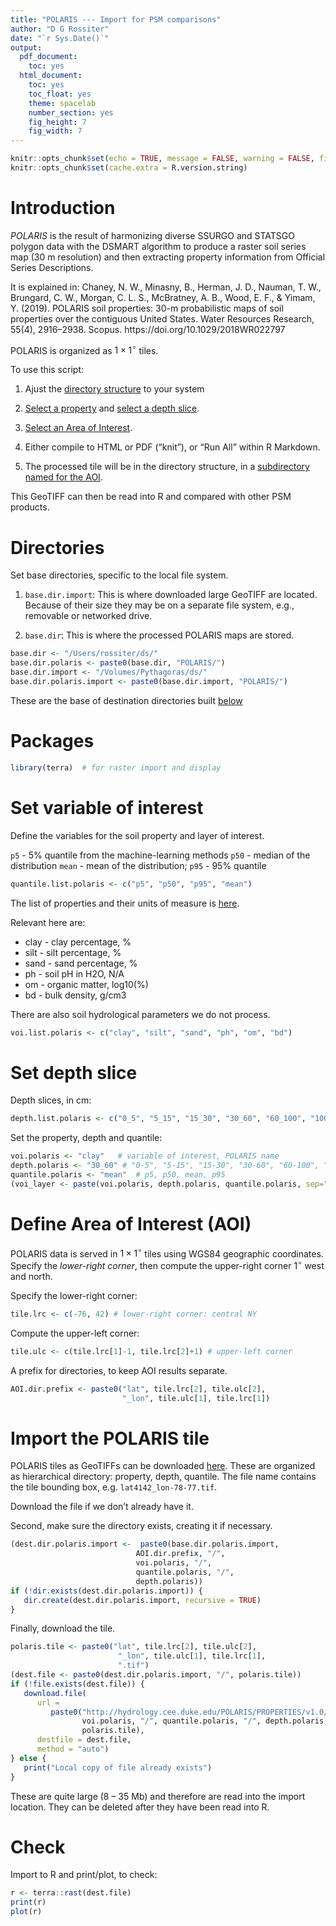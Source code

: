 ```yaml
---
title: "POLARIS --- Import for PSM comparisons"
author: "D G Rossiter"
date: "`r Sys.Date()`"
output:
  pdf_document:
    toc: yes
  html_document:
    toc: yes
    toc_float: yes
    theme: spacelab
    number_section: yes
    fig_height: 7
    fig_width: 7
---
```


```r
knitr::opts_chunk$set(echo = TRUE, message = FALSE, warning = FALSE, fig.align = 'center')
knitr::opts_chunk$set(cache.extra = R.version.string)
```

# Introduction

_POLARIS_ is the result of harmonizing diverse SSURGO and STATSGO polygon data with the DSMART algorithm to produce a raster soil series map (30 m resolution) and then extracting property information from Official Series Descriptions.

It is explained in: Chaney, N. W., Minasny, B., Herman, J. D., Nauman, T. W., Brungard, C. W., Morgan, C. L. S., McBratney, A. B., Wood, E. F., & Yimam, Y. (2019). POLARIS soil properties: 30-m probabilistic maps of soil properties over the contiguous United States. Water Resources Research, 55(4), 2916–2938. Scopus. https://doi.org/10.1029/2018WR022797 

POLARIS is organized as $1 \times 1^\circ$ tiles.

To use this script:

1. Ajust the [directory structure](#dirs) to your system

2. [Select a property](#voi) and [select a depth slice](#depth).

3. [Select an Area of Interest](#aoi).

4. Either compile to HTML or PDF ("knit"), or "Run All" within R Markdown.

5. The processed tile will be in the directory structure, in a [subdirectory named for the AOI](#import).

This GeoTIFF can then be read into R and compared with other PSM products.

# Directories {#dirs}

Set base directories, specific to the local file system. 

1. `base.dir.import`: This is where downloaded large GeoTIFF are located. Because of their size they may be on a separate file system, e.g., removable or networked drive.

2. `base.dir`: This is where the processed POLARIS maps are stored.


```r
base.dir <- "/Users/rossiter/ds/"
base.dir.polaris <- paste0(base.dir, "POLARIS/")
base.dir.import <- "/Volumes/Pythagoras/ds/"
base.dir.polaris.import <- paste0(base.dir.import, "POLARIS/")
```

These are the base of destination directories built [below](#dest)

# Packages

```r
library(terra)  # for raster import and display
```


# Set variable of interest {#voi}

Define the variables for the soil property and layer of interest.

`p5` - 5% quantile from the machine-learning methods
`p50` - median of the distribution
`mean` - mean of the distribution;
`p95` - 95% quantile

```r
quantile.list.polaris <- c("p5", "p50", "p95", "mean")
```

The list of properties and their units of measure is [here](http://hydrology.cee.duke.edu/POLARIS/PROPERTIES/v1.0/Readme).

Relevant here are:

* clay - clay percentage, %
* silt - silt percentage, %
* sand - sand percentage, %
* ph - soil pH in H2O, N/A
* om - organic matter, log10(%)
* bd - bulk density, g/cm3

There are also soil hydrological parameters we do not process.

```r
voi.list.polaris <- c("clay", "silt", "sand", "ph", "om", "bd") 
```



# Set depth slice {#depth}

Depth slices, in cm:

```r
depth.list.polaris <- c("0_5", "5_15", "15_30", "30_60", "60_100", "100_200")
```

Set the property, depth and quantile:

```r
voi.polaris <- "clay"   # variable of interest, POLARIS name
depth.polaris <- "30_60" # "0-5", "5-15", "15-30", "30-60", "60-100", "100-200"
quantile.polaris <- "mean"  # p5, p50, mean, p95
(voi_layer <- paste(voi.polaris, depth.polaris, quantile.polaris, sep="_")) # layer of interest 
```

# Define Area of Interest (AOI) {#aoi}

POLARIS data is served in $1 \times 1^\circ$ tiles using WGS84 geographic coordinates. Specify the _lower-right corner_, then compute the upper-right corner $1^\circ$ west and north.

Specify the lower-right corner:

```r
tile.lrc <- c(-76, 42) # lower-right corner: central NY
```

Compute the upper-left corner:

```r
tile.ulc <- c(tile.lrc[1]-1, tile.lrc[2]+1) # upper-left corner
```

A prefix for directories, to keep AOI results separate.

```r
AOI.dir.prefix <- paste0("lat", tile.lrc[2], tile.ulc[2],
                         "_lon", tile.ulc[1], tile.lrc[1])
```

# Import the POLARIS tile {#import}

POLARIS tiles as GeoTIFFs can be downloaded [here](http://hydrology.cee.duke.edu/POLARIS/PROPERTIES/v1.0).
These are organized as hierarchical directory: property, depth, quantile.
The file name contains the tile bounding box, e.g. `lat4142_lon-78-77.tif`.

Download the file if we don't already have it.


Second, make sure the directory exists, creating it if necessary.

```r
(dest.dir.polaris.import <-  paste0(base.dir.polaris.import, 
                            AOI.dir.prefix, "/",
                            voi.polaris, "/", 
                            quantile.polaris, "/", 
                            depth.polaris))
if (!dir.exists(dest.dir.polaris.import)) {
   dir.create(dest.dir.polaris.import, recursive = TRUE)
}
```

Finally, download the tile.

```r
polaris.tile <- paste0("lat", tile.lrc[2], tile.ulc[2],
                        "_lon", tile.ulc[1], tile.lrc[1],
                        ".tif")
(dest.file <- paste0(dest.dir.polaris.import, "/", polaris.tile))
if (!file.exists(dest.file)) {
   download.file(
      url = 
         paste0("http://hydrology.cee.duke.edu/POLARIS/PROPERTIES/v1.0/",
                voi.polaris, "/", quantile.polaris, "/", depth.polaris, "/",
                polaris.tile), 
      destfile = dest.file,
      method = "auto")
} else {
   print("Local copy of file already exists")
}
```

These are quite large (8 -- 35 Mb) and therefore are read into the import location.
They can be deleted after they have been read into R.

# Check

Import to R and print/plot, to check:

```r
r <- terra::rast(dest.file)
print(r)
plot(r)
```


